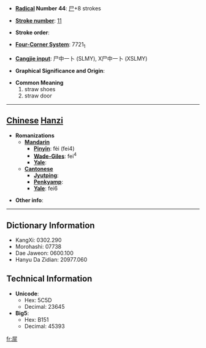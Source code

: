 * '''[[Wiktionary:Chinese radical index| Radical]] Number 44''': [[Wiktionary:Chinese radical index 尸|尸]]+8 strokes

* '''[[Wiktionary:Chinese total strokes index|Stroke number]]''': [[Wiktionary:Chinese total strokes index 11|11]]

* '''Stroke order''': 

* '''[[Wiktionary:Chinese four corner index|Four-Corner System]]''': 7721<sub>1</sub>

* '''[[Wiktionary:Chinese Cangjie index|Cangjie input]]''': 尸中一卜 (SLMY), X尸中一卜 (XSLMY)

* '''Graphical Significance and Origin''': 

* '''Common Meaning'''
*#straw shoes
*# straw door


----

== [[Chinese]] [[Hanzi]] ==

* '''Romanizations'''
** '''[[Mandarin]]'''
*** '''[[Pinyin]]''': fèi (fei4)
*** '''[[Wade-Giles]]''': fei<sup>4</sup>
*** '''[[Yale]]''': 
** '''[[Cantonese]]'''
*** '''[[Jyutping]]''':
*** '''[[Penkyamp]]''': 
*** '''[[Yale]]''': fei6

* '''Other info''': 

----

== Dictionary Information ==

* KangXi: 0302.290
* Morohashi: 07738
* Dae Jaweon: 0600.100
* Hanyu Da Zidian: 20977.060

== Technical Information ==

* '''Unicode''':
** Hex: 5C5D
** Decimal: 23645
* '''Big5''':
** Hex: B151
** Decimal: 45393

[[fr:屝]]